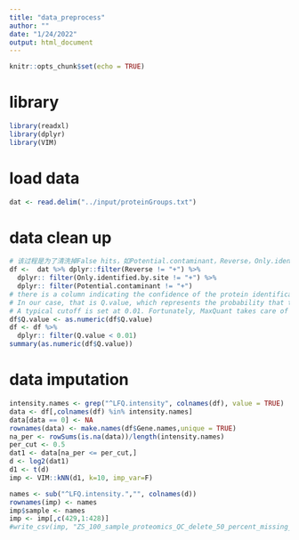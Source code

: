 ---
title: "data_preprocess"
author: ""
date: "1/24/2022"
output: html_document
---

```{r setup, include=FALSE}
knitr::opts_chunk$set(echo = TRUE)
```

# library
```{r}
library(readxl)
library(dplyr)
library(VIM)
```

# load data
```{r}
dat <- read.delim("../input/proteinGroups.txt")
```

# data clean up
```{r}
# 该过程是为了清洗掉False hits，如Potential.contaminant，Reverse，Only.identified.by.site和Qvalue < 0.01
df <-  dat %>% dplyr::filter(Reverse != "+") %>% 
  dplyr:: filter(Only.identified.by.site != "+") %>% 
  dplyr:: filter(Potential.contaminant != "+")
# there is a column indicating the confidence of the protein identification. 
# In our case, that is Q.value, which represents the probability that the protein is a false hit. 
# A typical cutoff is set at 0.01. Fortunately, MaxQuant takes care of this operation and all Q values are below the threshold.
df$Q.value <- as.numeric(df$Q.value)
df <- df %>%
  dplyr:: filter(Q.value < 0.01)
summary(as.numeric(df$Q.value))
```
# data imputation
```{r}
intensity.names <- grep("^LFQ.intensity", colnames(df), value = TRUE)
data <- df[,colnames(df) %in% intensity.names]
data[data == 0] <- NA
rownames(data) <- make.names(df$Gene.names,unique = TRUE)
na_per <- rowSums(is.na(data))/length(intensity.names)
per_cut <- 0.5
dat1 <- data[na_per <= per_cut,]
d <- log2(dat1)
d1 <- t(d)
imp <- VIM::kNN(d1, k=10, imp_var=F)

names <- sub("^LFQ.intensity.","", colnames(d))
rownames(imp) <- names
imp$sample <- names
imp <- imp[,c(429,1:428)]
#write_csv(imp, "ZS_100_sample_proteomics_QC_delete_50_percent_missing_knn_impute_log.csv")
```





